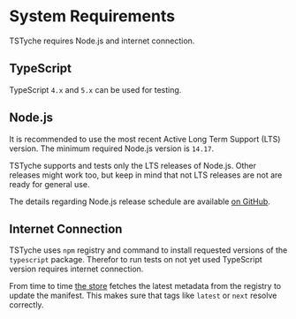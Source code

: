 # System Requirements

TSTyche requires Node.js and internet connection.

## TypeScript

TypeScript `4.x` and `5.x` can be used for testing.

## Node.js

It is recommended to use the most recent Active Long Term Support (LTS) version. The minimum required Node.js version is `14.17`.

TSTyche supports and tests only the LTS releases of Node.js. Other releases might work too, but keep in mind that not LTS releases are not are ready for general use.

The details regarding Node.js release schedule are available [on GitHub](https://github.com/nodejs/release#release-schedule).

## Internet Connection

TSTyche uses `npm` registry and command to install requested versions of the `typescript` package. Therefor to run tests on not yet used TypeScript version requires internet connection.

From time to time [the store](../guide/test-runner.mdx#the-store) fetches the latest metadata from the registry to update the manifest. This makes sure that tags like `latest` or `next` resolve correctly.
